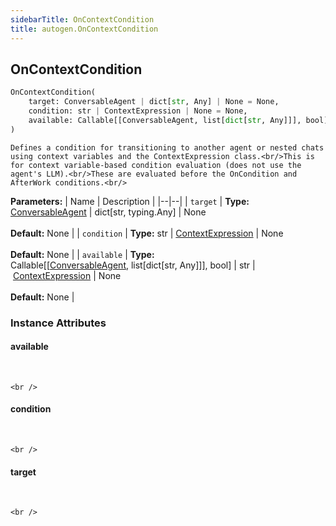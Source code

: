 ```yaml
---
sidebarTitle: OnContextCondition
title: autogen.OnContextCondition
---
```

<h2 id="autogen.OnContextCondition" class="doc doc-heading">
    <code class="doc-symbol doc-symbol-heading doc-symbol-class"></code>
    <span class="doc doc-object-name doc-class-name">OnContextCondition</span>
</h2>

```python
OnContextCondition(
    target: ConversableAgent | dict[str, Any] | None = None,
    condition: str | ContextExpression | None = None,
    available: Callable[[ConversableAgent, list[dict[str, Any]]], bool] | str | ContextExpression | None = None
)
```

    Defines a condition for transitioning to another agent or nested chats using context variables and the ContextExpression class.<br/>This is for context variable-based condition evaluation (does not use the agent's LLM).<br/>These are evaluated before the OnCondition and AfterWork conditions.<br/>

<b>Parameters:</b>
| Name | Description |
|--|--|
| `target` | **Type:** [ConversableAgent](/docs/api-reference/autogen/ConversableAgent) \| dict[str, typing.Any] \| None<br/><br/>**Default:** None |
| `condition` | **Type:** str \| [ContextExpression](/docs/api-reference/autogen/ContextExpression) \| None<br/><br/>**Default:** None |
| `available` | **Type:** Callable[[[ConversableAgent](/docs/api-reference/autogen/ConversableAgent), list[dict[str, Any]]], bool] \| str \| [ContextExpression](/docs/api-reference/autogen/ContextExpression) \| None<br/><br/>**Default:** None |

### Instance Attributes

<code class="doc-symbol doc-symbol-heading doc-symbol-attribute"></code>
#### available
<br />

    <br />

<code class="doc-symbol doc-symbol-heading doc-symbol-attribute"></code>
#### condition
<br />

    <br />

<code class="doc-symbol doc-symbol-heading doc-symbol-attribute"></code>
#### target
<br />

    <br />